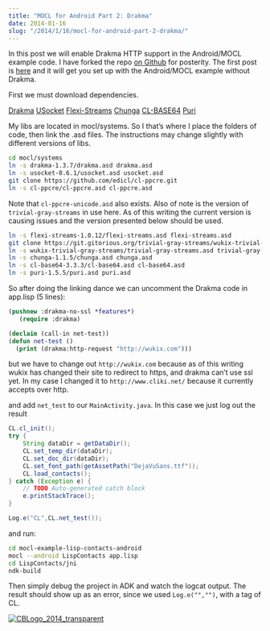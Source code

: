 ```yaml
---
title: "MOCL for Android Part 2: Drakma"
date: 2014-01-16
slug: "/2014/1/16/mocl-for-android-part-2-drakma/"
---
```


In this post we will enable Drakma HTTP support in the
Android/MOCL example code. I have forked the repo
[on Github](https://github.com/ChristopherBiscardi/mocl-example-lisp-contacts-android)
for posterity. The first post is
[here](http://www.christopherbiscardi.com/2014/01/10/common-lisp-on-android-running-the-mocl-android-example/)
and it will get you set up with the Android/MOCL example
without Drakma.

First we must download dependencies.

[Drakma](http://weitz.de/drakma/#install)
[USocket](http://common-lisp.net/projects/usocket/releases/)
[Flexi-Streams](http://weitz.de/flexi-streams/)
[Chunga](http://weitz.de/chunga/)
[CL-BASE64](http://www.cliki.net/cl-base64)
[Puri](http://www.cliki.net/puri)

My libs are located in mocl/systems. So I that’s where I
place the folders of code, then link the .asd files. The
instructions may change slightly with different versions of
libs.

```bash
cd mocl/systems
ln -s drakma-1.3.7/drakma.asd drakma.asd
ln -s usocket-0.6.1/usocket.asd usocket.asd
git clone https://github.com/edicl/cl-ppcre.git
ln -s cl-ppcre/cl-ppcre.asd cl-ppcre.asd
```

Note that `cl-ppcre-unicode.asd` also exists. Also of note
is the version of `trivial-gray-streams` in use here. As of
this writing the current version is causing issues and the
version presented below should be used.

```bash
ln -s flexi-streams-1.0.12/flexi-streams.asd flexi-streams.asd
git clone https://git.gitorious.org/trivial-gray-streams/wukix-trivial-gray-streams.git
ln -s wukix-trivial-gray-streams/trivial-gray-streams.asd trivial-gray-streams.asd
ln -s chunga-1.1.5/chunga.asd chunga.asd
ln -s cl-base64-3.3.3/cl-base64.asd cl-base64.asd
ln -s puri-1.5.5/puri.asd puri.asd
```

So after doing the linking dance we can uncomment the Drakma
code in app.lisp (5 lines):

```lisp
(pushnew :drakma-no-ssl *features*)
   (require :drakma)
```

```lisp
(declaim (call-in net-test))
(defun net-test ()
  (print (drakma:http-request "http://wukix.com")))
```

but we have to change out `http://wukix.com` because as of
this writing wukix has changed their site to redirect to
https, and drakma can’t use ssl yet. In my case I changed it
to `http://www.cliki.net/` because it currently accepts over
http.

and add `net_test` to our `MainActivity.java`. In this case
we just log out the result

```java
CL.cl_init();
try {
    String dataDir = getDataDir();
    CL.set_temp_dir(dataDir);
    CL.set_doc_dir(dataDir);
    CL.set_font_path(getAssetPath("DejaVuSans.ttf"));
    CL.load_contacts();
} catch (Exception e) {
    // TODO Auto-generated catch block
    e.printStackTrace();
}

Log.e("CL",CL.net_test());
```

and run:

```bash
cd mocl-example-lisp-contacts-android
mocl --android LispContacts app.lisp
cd LispContacts/jni
ndk-build
```

Then simply debug the project in ADK and watch the logcat
output. The result should show up as an error, since we used
`Log.e("","")`, with a tag of CL.

[![CBLogo_2014_transparent](http://res.cloudinary.com/diqzbm8lz/image/upload/h_300,w_300/v1428611521/CBLogo_2014_transparent_swcmig.png)](http://res.cloudinary.com/diqzbm8lz/image/upload/v1428611521/CBLogo_2014_transparent_swcmig.png)
